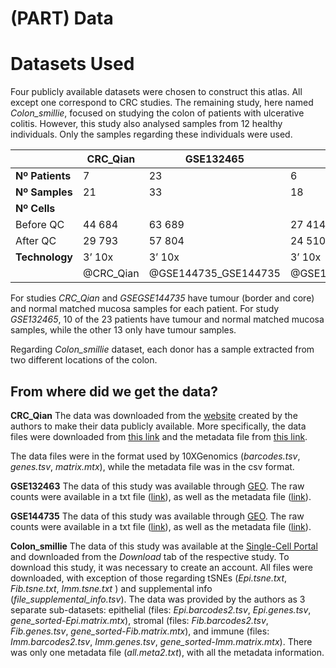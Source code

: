 # (PART) Data {-}

# Datasets Used

Four publicly available datasets were chosen to construct this atlas. All except one correspond to CRC studies. The remaining study, here named *Colon_smillie*, focused on studying the colon of patients with ulcerative colitis. However, this study also analysed samples from 12 healthy individuals. Only the samples regarding these individuals were used.

|                 | CRC_Qian       | GSE132465            | GSE144735            | Colon_smillie  |
|-----------------|----------------|----------------------|----------------------|----------------|
| **Nº Patients** | 7              | 23                   | 6                    | 12             |
| **Nº Samples**  | 21             | 33                   | 18                   | 48             |
| **Nº Cells**    |                |                      |                      |                |
| Before QC       | 44 684         | 63 689               | 27 414               | 51 705         |
| After QC        | 29 793         | 57 804               | 24 510               | 50 811         |
| **Technology**  | 3' 10x         | 3' 10x               | 3' 10x               | 3' 10x         |
|                 | @CRC_Qian      | @GSE144735_GSE144735 | @GSE144735_GSE144735 | @Colon_smillie |

For studies *CRC_Qian* and *GSEGSE144735* have tumour (border and core) and normal matched mucosa samples for each patient. For study *GSE132465*, 10 of the 23 patients have tumour and normal matched mucosa samples, while the other 13 only have tumour samples.

Regarding *Colon_smillie* dataset, each donor has a sample extracted from two different locations of the colon.

## From where did we get the data?

**CRC_Qian** The data was downloaded from the [website](http://blueprint.lambrechtslab.org/#/6bee739f-6ff3-446d-b47d-88535bcee4fc/CRC.loom/welcome) created by the authors to make their data publicly available. More specifically, the data files were downloaded from [this link](http://blueprint.lambrechtslab.org/download/CRC_counts.tar.gz) and the metadata file from [this link](http://blueprint.lambrechtslab.org/download/CRC_metadata.csv.gz).

The data files were in the format used by 10XGenomics (*barcodes.tsv*, *genes.tsv*, *matrix.mtx*), while the metadata file was in the csv format.

**GSE132463** The data of this study was available through [GEO](https://www.ncbi.nlm.nih.gov/geo/query/acc.cgi?acc=GSE132465). The raw counts were available in a txt file ([link](https://ftp.ncbi.nlm.nih.gov/geo/series/GSE132nnn/GSE132465/suppl/GSE132465%5FGEO%5Fprocessed%5FCRC%5F10X%5Fraw%5FUMI%5Fcount%5Fmatrix%2Etxt%2Egz)), as well as the metadata file ([link](https://ftp.ncbi.nlm.nih.gov/geo/series/GSE132nnn/GSE132465/suppl/GSE132465%5FGEO%5Fprocessed%5FCRC%5F10X%5Fcell%5Fannotation%2Etxt%2Egz)).

**GSE144735** The data of this study was available through [GEO](https://www.ncbi.nlm.nih.gov/geo/query/acc.cgi?acc=GSE144735). The raw counts were available in a txt file ([link](https://ftp.ncbi.nlm.nih.gov/geo/series/GSE144nnn/GSE144735/suppl/GSE144735%5Fprocessed%5FKUL3%5FCRC%5F10X%5Fraw%5FUMI%5Fcount%5Fmatrix%2Etxt%2Egz)), as well as the metadata file ([link](https://ftp.ncbi.nlm.nih.gov/geo/series/GSE144nnn/GSE144735/suppl/GSE144735%5Fprocessed%5FKUL3%5FCRC%5F10X%5Fannotation%2Etxt%2Egz)).

**Colon_smillie** The data of this study was available at the [Single-Cell Portal](https://singlecell.broadinstitute.org/single_cell/study/SCP259/intra-and-inter-cellular-rewiring-of-the-human-colon-during-ulcerative-colitis#study-summary) and downloaded from the *Download* tab of the respective study. To download this study, it was necessary to create an account. All files were downloaded, with exception of those regarding tSNEs (*Epi.tsne.txt*, *Fib.tsne.txt*, *Imm.tsne.txt* ) and supplemental info (*file_supplemental_info.tsv*). The data was provided by the authors as 3 separate sub-datasets: epithelial (files: *Epi.barcodes2.tsv*, *Epi.genes.tsv*, *gene_sorted-Epi.matrix.mtx*), stromal (files: *Fib.barcodes2.tsv*, *Fib.genes.tsv*, *gene_sorted-Fib.matrix.mtx*), and immune (files: *Imm.barcodes2.tsv*, *Imm.genes.tsv*, *gene_sorted-Imm.matrix.mtx*). There was only one metadata file (*all.meta2.txt*), with all the metadata information.
